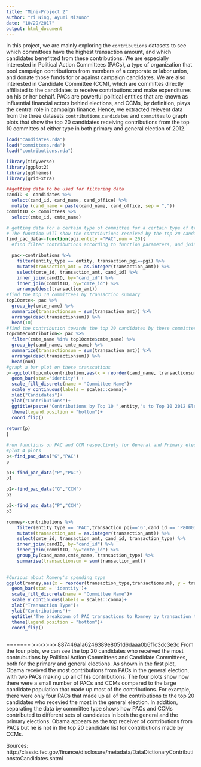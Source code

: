 ```yaml
---
title: "Mini-Project 2"
author: "Yi Ning, Ayumi Mizuno"
date: "10/29/2017"
output: html_document
---
```

In this project, we are mainly exploring the `contributions` datasets to see which committees have the highest transaction amount, and which candidates benefitted from these contributions. We are especially interested in Political Action Committees (PACs), a type of organization that pool campaign contributions from members of a corporate or labor union, and donate those funds for or against campaign candidates. We are also interested in Candidate Committee (CCM), which are committes directly affiliated to the candidates to receive contributions and make expenditures on his or her behalf. PACs are powerful political entities that are known as influential financial actors behind elections, and CCMs, by definition, plays the central role in campaign finance.
Hence, we extracted relevent data from the three datasets `contributions`,`candidates` and `committes` to graph plots that show the top 20 candidates receiving contributions from the top 10 committes of either type in both primary and general election of 2012. 

```r
load("candidates.rda")
load("committees.rda")
load("contributions.rda")
```
```r
library(tidyverse)
library(ggplot2)
library(ggthemes)
library(gridExtra)
```
```r
##getting data to be used for filtering data
candID <- candidates %>%
  select(cand_id, cand_name, cand_office) %>% 
  mutate (cand_name = paste(cand_name, cand_office, sep = ","))
commitID <- committees %>%
  select(cmte_id, cmte_name)
```
```r
# getting data for a certain type of committee for a certain type of transaction
# The function will show the contributions received by the top 20 candidates from the top 10 committes 
find_pac_data<-function(pgi,entity ="PAC",num = 20){
  #find filter contributions according to function parameters, and join with candID and commitID to obtain names

  pac<-contributions %>%
    filter(entity_type == entity, transaction_pgi==pgi) %>%
    mutate(transaction_amt = as.integer(transaction_amt)) %>% 
    select(cmte_id, transaction_amt, cand_id) %>%
    inner_join(candID, by="cand_id") %>%
    inner_join(commitID, by="cmte_id") %>%
    arrange(desc(transaction_amt)) 
#find the top 10 committees by transaction summary
top10cmte<- pac %>% 
  group_by(cmte_name) %>% 
  summarize(transactionsum = sum(transaction_amt)) %>% 
  arrange(desc(transactionsum)) %>% 
  head(10)
#find the contribution towards the top 20 candidates by these committes
topcmtecontribution<- pac %>% 
  filter(cmte_name %in% top10cmte$cmte_name) %>% 
  group_by(cand_name, cmte_name) %>% 
  summarize(transactionsum = sum(transaction_amt)) %>% 
  arrange(desc(transactionsum)) %>% 
  head(num)
#graph a bar plot on these transcations
p<-ggplot(topcmtecontribution,aes(x = reorder(cand_name, transactionsum), y = transactionsum, fill = cmte_name))+
  geom_bar(stat="identity") +
  scale_fill_discrete(name = "Committee Name")+
  scale_y_continuous(labels = scales::comma)+
  xlab("Candidates")+
  ylab("Contributions")+
  ggtitle(paste("Contributions by Top 10 ",entity,"s to Top 10 2012 Election Candidates (type:",pgi,")", sep=""))+
  theme(legend.position = "bottom")+
  coord_flip()
  
return(p)
}
```
```r
#run functions on PAC and CCM respectively for General and Primary elections
#plot 4 plots
p<-find_pac_data("G","PAC")
p
```
```r
p1<-find_pac_data("P","PAC")
p1
```
```r
p2<-find_pac_data("G","CCM")
p2
```
```r
p3<-find_pac_data("P","CCM")
p3
```

```r
romney<-contributions %>%
    filter(entity_type == 'PAC',transaction_pgi=='G',cand_id == 'P80003353') %>%
    mutate(transaction_amt = as.integer(transaction_amt)) %>% 
    select(cmte_id, transaction_amt, cand_id, transaction_type) %>%
    inner_join(candID, by="cand_id") %>%
    inner_join(commitID, by="cmte_id") %>%
    group_by(cand_name,cmte_name, transaction_type) %>% 
    summarise(transactionsum = sum(transaction_amt))
  
```
```r
#Curious about Romeny's spending type
ggplot(romney,aes(x = reorder(transaction_type,transactionsum), y = transactionsum, fill= cmte_name))+
  geom_bar(stat = 'identity')+
  scale_fill_discrete(name = "Committee Name")+
  scale_y_continuous(labels = scales::comma)+
  xlab("Transaction Type")+
  ylab("Contributions")+
  ggtitle('The breakdown of PAC transactions to Romney by transaction type')+
  theme(legend.position = "bottom")+
  coord_flip()
  
```

=======
>>>>>>> 887446a1a6246389e8051d6daaa0b6f1c3dc3e3c
From the four plots, we can see the top 20 candidates who received the most contrubutions by Political Action Committees and Candidate Committees, both for the primary and general elections. As shown in the first plot, Obama received the most contributions from PACs in the general election, with two PACs making up all of his contributions. The four plots show how there were a small number of PACs and CCMs compared to the large candidate population that made up most of the contributions. For example, there were only four PACs that made up all of the contributions to the top 20 candidates who recevied the most in the general election. In addition, separating the data by committee type shows how PACs and CCMs contributed to different sets of candidates in both the general and the primary elections. Obama appears as the top receiver of contributions from PACs but he is not in the top 20 candidate list for contributions made by CCMs.  

Sources:
http://classic.fec.gov/finance/disclosure/metadata/DataDictionaryContributionstoCandidates.shtml 



